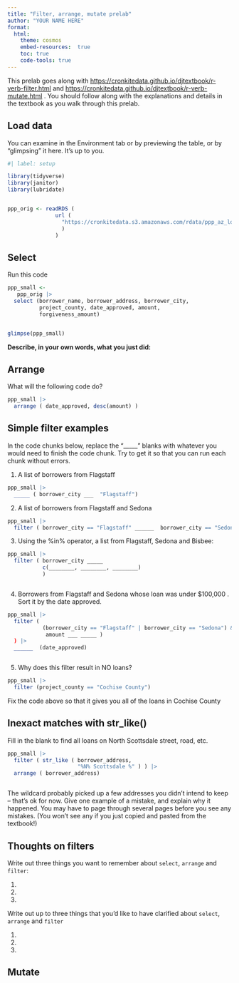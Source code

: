 ```yaml
---
title: "Filter, arrange, mutate prelab"
author: "YOUR NAME HERE"
format: 
  html: 
    theme: cosmos
    embed-resources:  true
    toc: true
    code-tools: true
---
```


This prelab goes along with <https://cronkitedata.github.io/djtextbook/r-verb-filter.html> and <https://cronkitedata.github.io/djtextbook/r-verb-mutate.html> . You should follow along with the explanations and details in the textbook as you walk through this prelab.

## Load data 

You can examine in the Environment tab or by previewing the table, or by "glimpsing" it here. It's up to you.

```r
#| label: setup

library(tidyverse)
library(janitor)
library(lubridate)



```

```r

ppp_orig <- readRDS ( 
               url ( 
                 "https://cronkitedata.s3.amazonaws.com/rdata/ppp_az_loans.RDS"
                 )
               )


```

## Select 

Run this code

```r

ppp_small <- 
   ppp_orig |> 
  select (borrower_name, borrower_address, borrower_city,
          project_county, date_approved, amount, 
          forgiveness_amount)


glimpse(ppp_small)

```

**Describe, in your own words, what you just did:**

## Arrange 

What will the following code do?

```r

ppp_small |>
  arrange ( date_approved, desc(amount) )


```

## Simple filter examples

In the code chunks below, replace the "\_\_\_\_\_" blanks with whatever you would need to finish the code chunk. Try to get it so that you can run each chunk without errors.

1.  A list of borrowers from Flagstaff

```r

ppp_small |> 
  _____ ( borrower_city ___  "Flagstaff") 

```

2.  A list of borrowers from Flagstaff and Sedona

```r

ppp_small |> 
  filter ( borrower_city == "Flagstaff" ______  borrower_city == "Sedona") 

```

3.  Using the %in% operator, a list from Flagstaff, Sedona and Bisbee:

```r

ppp_small |> 
  filter ( borrower_city _____  
           c(________, ________, ________)
           )



```

4.  Borrowers from Flagstaff and Sedona whose loan was under \$100,000 . Sort it by the date approved.

```r

ppp_small |>
  filter ( 
           (borrower_city == "Flagstaff" | borrower_city == "Sedona") & 
            amount ___ _____ )
  ) |>
  ______  (date_approved)



```

5.  Why does this filter result in NO loans?

```r

ppp_small |> 
  filter (project_county == "Cochise County")


```

Fix the code above so that it gives you all of the loans in Cochise County

## Inexact matches with str_like()

Fill in the blank to find all loans on North Scottsdale street, road, etc.

```r

ppp_small |> 
  filter ( str_like ( borrower_address, 
                      "%N% Scottsdale %" ) ) |> 
  arrange ( borrower_address)



```

The wildcard probably picked up a few addresses you didn't intend to keep -- that's ok for now. Give one example of a mistake, and explain why it happened. You may have to page through several pages before you see any mistakes. (You won't see any if you just copied and pasted from the textbook!)

## Thoughts on filters

Write out three things you want to remember about `select`, `arrange` and `filter`:

1.  
2.  
3.  

Write out up to three things that you'd like to have clarified about `select`, `arrange` and `filter`

1.  
2.  
3.  

## Mutate 
